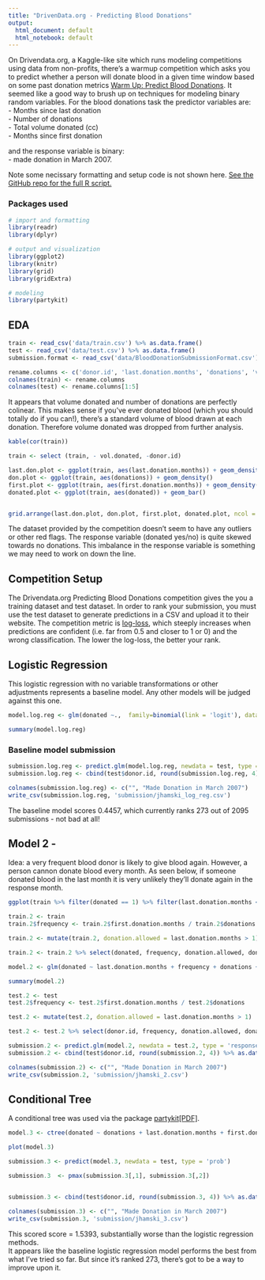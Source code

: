 ```yaml
---
title: "DrivenData.org - Predicting Blood Donations"
output:
  html_document: default
  html_notebook: default
---
```

On Drivendata.org, a Kaggle-like site which runs modeling competitions using data from non-profits, there's a warmup competition which asks you to predict whether a person will donate blood in a given time window based on some past donation metrics [Warm Up: Predict Blood Donations](https://www.drivendata.org/competitions/2/warm-up-predict-blood-donations). It seemed like a good way to brush up on techniques for modeling binary random variables. For the blood donations task the predictor variables are:  
- Months since last donation  
- Number of donations  
- Total volume donated (cc)  
- Months since first donation  

and the response variable is binary:   
- made donation in March 2007.  

Note some necissary formatting and setup code is not shown here. [See the GitHub repo for the full R script.](https://github.com/jhamski/DrivenData/tree/master/Predict_Blood_Donations)

### Packages used 
```r
# import and formatting
library(readr)
library(dplyr)

# output and visualization
library(ggplot2)
library(knitr)
library(grid)
library(gridExtra)

# modeling
library(partykit)
```

## EDA

```r
train <- read_csv('data/train.csv') %>% as.data.frame()
test <- read_csv('data/test.csv') %>% as.data.frame()
submission.format <- read_csv('data/BloodDonationSubmissionFormat.csv')

rename.columns <- c('donor.id', 'last.donation.months', 'donations', 'vol.donated', 'first.donation.months', 'donated')
colnames(train) <- rename.columns
colnames(test) <- rename.columns[1:5]
```

It appears that volume donated and number of donations are perfectly colinear. This makes sense if you've ever donated blood (which you should totally do if you can!), there's a standard volume of blood drawn at each donation. Therefore volume donated was dropped from further analysis. 
```r
kable(cor(train))
```


```r
train <- select (train, - vol.donated, -donor.id)
```

```r
last.don.plot <- ggplot(train, aes(last.donation.months)) + geom_density()
don.plot <- ggplot(train, aes(donations)) + geom_density()
first.plot <- ggplot(train, aes(first.donation.months)) + geom_density()
donated.plot <- ggplot(train, aes(donated)) + geom_bar()


grid.arrange(last.don.plot, don.plot, first.plot, donated.plot, ncol = 2, nrow = 2)
```

The dataset provided by the competition doesn't seem to have any outliers or other red flags. The response variable (donated yes/no) is quite skewed towards no donations. This imbalance in the response variable is something we may need to work on down the line. 

## Competition Setup

The Drivendata.org Predicting Blood Donations competition gives the you a training dataset and test dataset. In order to rank your submission, you must use the test dataset to generate predictions in a CSV and upload it to their website. The competition metric is [log-loss](https://lingpipe-blog.com/2010/11/02/evaluating-with-probabilistic-truth-log-loss-vs-0-1-loss/), which steeply increases when predictions are confident (i.e. far from 0.5 and closer to 1 or 0) and the wrong classification. The lower the log-loss, the better your rank.

## Logistic Regression

This logistic regression with no variable transformations or other adjustments represents a baseline model. Any other models will be judged against this one. 

```r
model.log.reg <- glm(donated ~.,  family=binomial(link = 'logit'), data = train)

summary(model.log.reg)
```

### Baseline model submission
```r
submission.log.reg <- predict.glm(model.log.reg, newdata = test, type = 'response')
submission.log.reg <- cbind(test$donor.id, round(submission.log.reg, 4)) %>% as.data.frame()

colnames(submission.log.reg) <- c("", "Made Donation in March 2007")
write_csv(submission.log.reg, 'submission/jhamski_log_reg.csv')
```

The baseline model scores 0.4457, which currently ranks 273 out of 2095 submissions - not bad at all!  

## Model 2 - 

Idea: a very frequent blood donor is likely to give blood again. However, a person cannon donate blood every month. As seen below, if someone donated blood in the last month it is very unlikely they'll donate again in the response month. 

```r
ggplot(train %>% filter(donated == 1) %>% filter(last.donation.months < 8), aes(last.donation.months)) + geom_density()
```

```r
train.2 <- train 
train.2$frequency <- train.2$first.donation.months / train.2$donations

train.2 <- mutate(train.2, donation.allowed = last.donation.months > 1)

train.2 <- train.2 %>% select(donated, frequency, donation.allowed, donations, last.donation.months, first.donation.months)
```



```r
model.2 <- glm(donated ~ last.donation.months + frequency + donations + first.donation.months, family=binomial(link='logit'), data=train.2)

summary(model.2)
```
```r
test.2 <- test
test.2$frequency <- test.2$first.donation.months / test.2$donations

test.2 <- mutate(test.2, donation.allowed = last.donation.months > 1)

test.2 <- test.2 %>% select(donor.id, frequency, donation.allowed, donations, last.donation.months, first.donation.months)
```


```r
submission.2 <- predict.glm(model.2, newdata = test.2, type = 'response')
submission.2 <- cbind(test$donor.id, round(submission.2, 4)) %>% as.data.frame()

colnames(submission.2) <- c("", "Made Donation in March 2007")
write_csv(submission.2, 'submission/jhamski_2.csv')
```

## Conditional Tree

A conditional tree was used via the package [partykit[PDF]](https://cran.r-project.org/web/packages/partykit/vignettes/ctree.pdf).
```r
model.3 <- ctree(donated ~ donations + last.donation.months + first.donation.months, data = train)

plot(model.3)
```


```r
submission.3 <- predict(model.3, newdata = test, type = 'prob')

submission.3  <- pmax(submission.3[,1], submission.3[,2])


submission.3 <- cbind(test$donor.id, round(submission.3, 4)) %>% as.data.frame()

colnames(submission.3) <- c("", "Made Donation in March 2007")
write_csv(submission.3, 'submission/jhamski_3.csv')
```

This scored score = 1.5393, substantially worse than the logistic regression methods.   
It appears like the baseline logistic regression model performs the best from what I've tried so far. But since it's ranked 273, there's got to be a way to improve upon it. 

